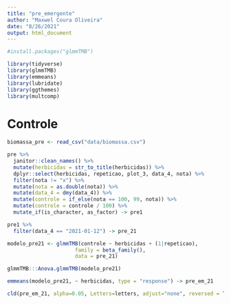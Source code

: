 ```yaml
---
title: "pre_emergente"
author: "Maxwel Coura Oliveira"
date: "8/26/2021"
output: html_document
---
```




```r
#install.packages("glmmTMB")
```


```r
library(tidyverse)
library(glmmTMB)
library(emmeans)
library(lubridate)
library(ggthemes)
library(multcomp)
```

# Controle
 
```r
biomassa_pre <- read_csv("data/biomassa.csv")
```


```r
pre %>% 
  janitor::clean_names() %>% 
  mutate(herbicidas = str_to_title(herbicidas)) %>% 
  dplyr::select(herbicidas, repeticao, plot_3, data_4, nota) %>% 
  filter(nota != "x") %>% 
  mutate(nota = as.double(nota)) %>% 
  mutate(data_4 = dmy(data_4)) %>% 
  mutate(controle = if_else(nota == 100, 99, nota)) %>% 
  mutate(controle = controle / 100) %>% 
  mutate_if(is_character, as_factor) -> pre1
```


```r
pre1 %>% 
  filter(data_4 == "2021-01-12") -> pre_21
```


```r
modelo_pre21 <- glmmTMB(controle ~ herbicidas + (1|repeticao),
                      family = beta_family(),
                      data = pre_21)
```


```r
glmmTMB:::Anova.glmmTMB(modelo_pre21)
```



```r
emmeans(modelo_pre21, ~ herbicidas, type = "response") -> pre_em_21
```


```r
cld(pre_em_21, alpha=0.05, Letters=letters, adjust="none", reversed = TRUE)
```








